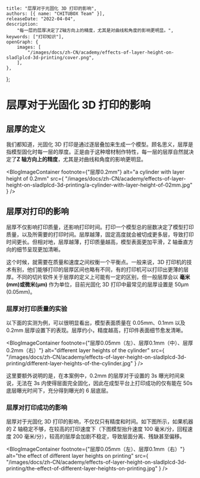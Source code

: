 	title: "层厚对于光固化 3D 打印的影响",
	authors: [{ name: "CHITUBOX Team" }],
	releaseDate: "2022-04-04",
	description:
		"每一层的层厚决定了Z轴方向上的精度，尤其是对曲线和角度的影响更明显。",
	keywords: ["打印知识"],
	openGraph: {
		images: [
			"/images/docs/zh-CN/academy/effects-of-layer-height-on-sladlplcd-3d-printing/cover.png",
		],
	},
};

# 层厚对于光固化 3D 打印的影响

## 层厚的定义

我们都知道，光固化 3D 打印是通过逐层叠加来生成一个模型。顾名思义，层厚是指模型固化时每一层的厚度。正是由于这种增材制作特性，每一层的层厚自然就决定了**Z 轴方向上的精度**，尤其是对曲线和角度的影响更明显。

<BlogImageContainer footnote={"层厚0.2mm"}
	alt="a cylinder with layer height of 0.2mm"
	src={
		"/images/docs/zh-CN/academy/effects-of-layer-height-on-sladlplcd-3d-printing/a-cylinder-with-layer-height-of-02mm.jpg"
	}
/>

## 层厚对打印的影响

层厚不仅影响打印质量，还影响打印时间。打印一个模型总的层数决定了模型打印质量，以及所需要的打印时间。层厚越薄，固定高度就会被切成更多层，导致打印时间更长。但相对地，层厚越薄，打印质量越高，模型表面更加平滑，Z 轴垂直方向的细节呈现更加清晰。

这个时候，就需要在质量和速度之间权衡一个平衡点。一般来说，3D 打印机的技术有别，他们能够打印的层厚区间也略有不同，有的打印机可以打印出更薄的层厚。不同的切片软件关于层厚的定义上可能有一定的区别，但一般层厚会以 **毫米(mm)或微米(µm)** 作为单位，目前光固化 3D 打印中最常见的层厚设置是 50µm (0.05mm)。

### 层厚对打印质量的实验

以下面的实测为例，可以很明显看出，模型表面质量在 0.05mm、0.1mm 以及 0.2mm 层厚设置下的表现。层厚约小，精度越高，打印件表面细节愈发清晰。

<BlogImageContainer footnote={"层厚0.05mm（左）、层厚0.1mm（中）、层厚0.2mm（右）"}
	alt="different layer heights of the cylinder"
	src={
		"/images/docs/zh-CN/academy/effects-of-layer-height-on-sladlplcd-3d-printing/different-layer-heights-of-the-cylinder.jpg"
	}
/>

这里要额外说明的是，在本案例中，0.2mm 的层厚对于设置的 3s 曝光时间来说，无法在 3s 内使得层面完全固化，因此在成型平台上打印成功的仅有能在 50s 底层曝光时间下，充分得到曝光的 6 层底层。

### 层厚对打印成功的影响

层厚对于光固化 3D 打印的影响，不仅仅只有精度和时间。如下图所示，如果机器的 Z 轴稳定不够，在较高的打印速度下（下图模型抬升速度 100 毫米/分，回程速度 200 毫米/分），较高的层厚会加剧不稳定，导致层面分离、残缺甚至偏移。

<BlogImageContainer footnote={"层厚0.05mm（左）、层厚0.1mm（右）"}
	alt="the effect of different layer heights on printing"
	src={
		"/images/docs/zh-CN/academy/effects-of-layer-height-on-sladlplcd-3d-printing/the-effect-of-different-layer-heights-on-printing.jpg"
	}
/>
